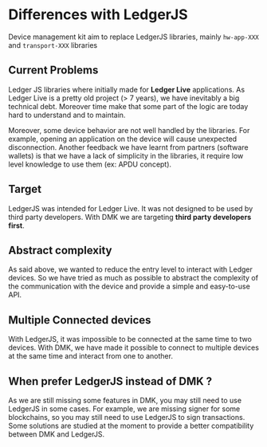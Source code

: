# Differences with LedgerJS

Device management kit aim to replace LedgerJS libraries, mainly `hw-app-XXX` and `transport-XXX` libraries

## Current Problems

Ledger JS libraries where initially made for **Ledger Live** applications. As Ledger Live is a pretty old project (> 7 years),
we have inevitably a big technical debt. Moreover time make that some part of the logic are today hard to understand and to maintain.

Moreover, some device behavior are not well handled by the libraries. For example, opening an application on the device will cause unexpected disconnection.
Another feedback we have learnt from partners (software wallets) is that we have a lack of simplicity in the libraries, it require low level knowledge to use them (ex: APDU concept). 

## Target

LedgerJS was intended for Ledger Live. It was not designed to be used by third party developers. 
With DMK we are targeting **third party developers first**. 

## Abstract complexity

As said above, we wanted to reduce the entry level to interact with Ledger devices.
So we have tried as much as possible to abstract the complexity of the communication with the device and provide a simple and easy-to-use API.

## Multiple Connected devices
With LedgerJS, it was impossible to be connected at the same time to two devices.
With DMK, we have made it possible to connect to multiple devices at the same time and interact from one to another.

## When prefer LedgerJS instead of DMK ?

As we are still missing some features in DMK, you may still need to use LedgerJS in some cases.
For example, we are missing signer for some blockchains, so you may still need to use LedgerJS to sign transactions.
Some solutions are studied at the moment to provide a better compatibility between DMK and LedgerJS.